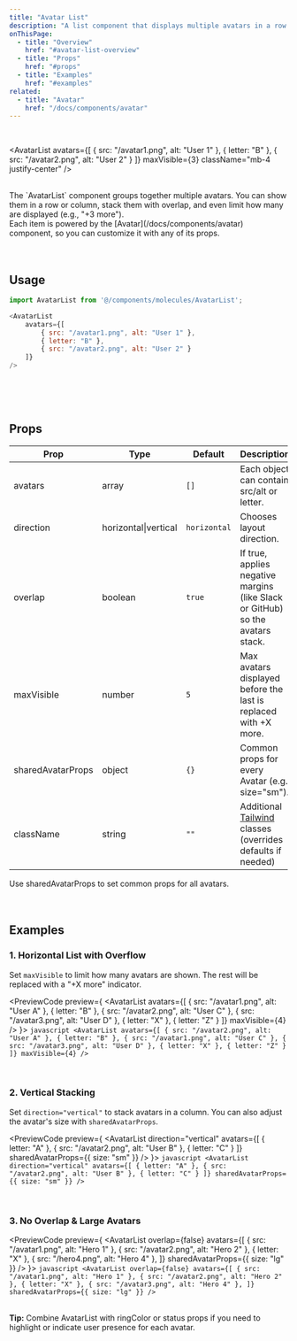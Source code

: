 ```yaml
---
title: "Avatar List"
description: "A list component that displays multiple avatars in a row or column, with optional overlap and max visibility."
onThisPage:
  - title: "Overview"
    href: "#avatar-list-overview"
  - title: "Props"
    href: "#props"
  - title: "Examples"
    href: "#examples"
related:
  - title: "Avatar"
    href: "/docs/components/avatar"
---
```


<div id="avatar-list-overview" />

<br/>

<AvatarList
    avatars={[
        { src: "/avatar1.png", alt: "User 1" },
        { letter: "B" },
        { src: "/avatar2.png", alt: "User 2" }
    ]}
    maxVisible={3}
    className="mb-4 justify-center"
/>

<br/>

<div>
    The `AvatarList` component groups together multiple avatars. You can show them in a row or column, stack them with overlap,
    and even limit how many are displayed (e.g., "+3 more").
</div>

<Info>
    Each item is powered by the [Avatar](/docs/components/avatar) component, so you can customize it with any of its props.
</Info>

<br/>
<br/>
<br/>
<Divider />
<div id="usage" />

## Usage

```javascript
import AvatarList from '@/components/molecules/AvatarList';

<AvatarList
    avatars={[
        { src: "/avatar1.png", alt: "User 1" },
        { letter: "B" },
        { src: "/avatar2.png", alt: "User 2" }
    ]}
/>
```

<br/>
<br/>
<br/>
<Divider />
<div id="props" />

## Props

| **Prop**          | **Type**               | **Default**  | **Description**                                                                                                                                     |
|-------------------|------------------------|--------------|-----------------------------------------------------------------------------------------------------------------------------------------------------|
| avatars           | array                  | `[]`           | Each object can contain <InlineHighlight>src</InlineHighlight>/<InlineHighlight>alt</InlineHighlight> or <InlineHighlight>letter</InlineHighlight>. |
| direction         | horizontal\|vertical | `horizontal` | Chooses layout direction.                                                                                                                           |
| overlap           | boolean                | `true`         | If true, applies negative margins (like Slack or GitHub) so the avatars stack.                                                                      |
| maxVisible        | number                 | `5`            | Max avatars displayed before the last is replaced with <InlineHighlight>+X more</InlineHighlight>.                                                  |
| sharedAvatarProps | object                 | `{}`           | Common props for every <InlineHighlight>Avatar</InlineHighlight> (e.g. <InlineHighlight>size="sm"</InlineHighlight>).                               |
| className         | string                 | `""`         | Additional [Tailwind](https://tailwindcss.com) classes (overrides defaults if needed)                                                               |

<Tip>
    Use <InlineHighlight>sharedAvatarProps</InlineHighlight> to set common props for all avatars.
</Tip>

<br/>
<br/>
<br/>
<Divider />
<div id="examples" />

## Examples

### 1. Horizontal List with Overflow
Set `maxVisible` to limit how many avatars are shown. The rest will be replaced with a "+X more" indicator.

<PreviewCode preview={
    <AvatarList
        avatars={[
            { src: "/avatar1.png", alt: "User A" },
            { letter: "B" },
            { src: "/avatar2.png", alt: "User C" },
            { src: "/avatar3.png", alt: "User D" },
            { letter: "X" },
            { letter: "Z" }
        ]}
        maxVisible={4}
    />
}>
    ```javascript
    <AvatarList
        avatars={[
            { src: "/avatar2.png", alt: "User A" },
            { letter: "B" },
            { src: "/avatar1.png", alt: "User C" },
            { src: "/avatar3.png", alt: "User D" },
            { letter: "X" },
            { letter: "Z" }
        ]}
        maxVisible={4}
    />
    ```
</PreviewCode>

<br />

### 2. Vertical Stacking
Set `direction="vertical"` to stack avatars in a column. You can also adjust the avatar's size with `sharedAvatarProps`.

<PreviewCode preview={
    <AvatarList
        direction="vertical"
        avatars={[
            { letter: "A" },
            { src: "/avatar2.png", alt: "User B" },
            { letter: "C" }
        ]}
        sharedAvatarProps={{ size: "sm" }}
    />
}>
    ```javascript
    <AvatarList
        direction="vertical"
        avatars={[
            { letter: "A" },
            { src: "/avatar2.png", alt: "User B" },
            { letter: "C" }
        ]}
        sharedAvatarProps={{ size: "sm" }}
    />
    ```
</PreviewCode>

<br />

### 3. No Overlap & Large Avatars

<PreviewCode preview={
    <AvatarList
        overlap={false}
        avatars={[
            { src: "/avatar1.png", alt: "Hero 1" },
            { src: "/avatar2.png", alt: "Hero 2" },
            { letter: "X" },
            { src: "/hero4.png", alt: "Hero 4" },
        ]}
        sharedAvatarProps={{ size: "lg" }}
    />
}>
    ```javascript
    <AvatarList
        overlap={false}
        avatars={[
            { src: "/avatar1.png", alt: "Hero 1" },
            { src: "/avatar2.png", alt: "Hero 2" },
            { letter: "X" },
            { src: "/avatar3.png", alt: "Hero 4" },
        ]}
        sharedAvatarProps={{ size: "lg" }}
    />
    ```
</PreviewCode>

<br/>
<Tip>
    <strong>Tip:</strong> Combine <InlineHighlight>AvatarList</InlineHighlight> with <InlineHighlight>ringColor</InlineHighlight> or <InlineHighlight>status</InlineHighlight> props if you need
    to highlight or indicate user presence for each avatar.
</Tip>

<br />
<br />
<br />
